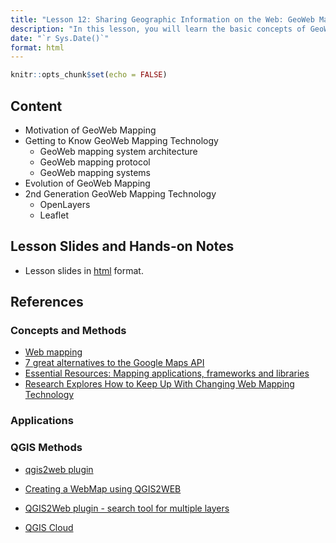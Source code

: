 ```yaml
---
title: "Lesson 12: Sharing Geographic Information on the Web: GeoWeb Mapping"
description: "In this lesson, you will learn the basic concepts of GeoWeb Mapping.  You will also gain hands-on experience on creating geoweb application using QGIS extension."
date: "`r Sys.Date()`"
format: html
---
```


```r
knitr::opts_chunk$set(echo = FALSE)
```

## Content

-   Motivation of GeoWeb Mapping
-   Getting to Know GeoWeb Mapping Technology
    -   GeoWeb mapping system architecture
    -   GeoWeb mapping protocol
    -   GeoWeb mapping systems
-   Evolution of GeoWeb Mapping
-   2nd Generation GeoWeb Mapping Technology
    -   OpenLayers
    -   Leaflet

## Lesson Slides and Hands-on Notes

-   Lesson slides in [html](../lesson/Lesson12/Lesson12.html) format.

## References

### Concepts and Methods

-   [Web mapping](http://en.wikipedia.org/wiki/Web_mapping)
-   [7 great alternatives to the Google Maps API](http://www.creativebloq.com/inspiration/top-seven-alternatives-google-maps-api-7122779)
-   [Essential Resources: Mapping applications, frameworks and libraries](http://www.visualisingdata.com/index.php/2013/09/essential-resources-mapping-applications-frameworks-and-libraries/)
-   [Research Explores How to Keep Up With Changing Web Mapping Technology](http://www.directionsmag.com/articles/research-explores-how-to-keep-up-with-changing-web-mapping-technology/294410)

### Applications

### QGIS Methods

-   [qgis2web plugin](https://github.com/tomchadwin/qgis2web/wiki)

-   [Creating a WebMap using QGIS2WEB](https://www.youtube.com/watch?v=0V0V6TWBE14)

-   [QGIS2Web plugin - search tool for multiple layers](https://www.youtube.com/watch?v=aVuL7hP-r7o)

-   [QGIS Cloud](https://qgiscloud.com/)
